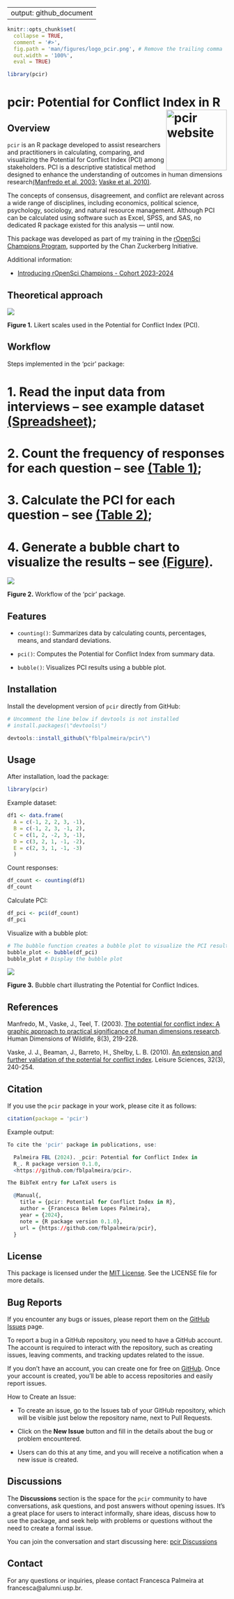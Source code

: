 
---
output: github_document
---

```r
knitr::opts_chunk$set(
  collapse = TRUE,
  comment = '#>',
  fig.path = 'man/figures/logo_pcir.png', # Remove the trailing comma
  out.width = '100%',
  eval = TRUE)

library(pcir)
```

# pcir: Potential for Conflict Index in R <a href="https://fblpalmeira.github.io/pcir/"><img src="man/figures/pcir_logo.png" alt="pcir website" align="right" height="139"/></a>

## Overview

`pcir` is an R package developed to assist researchers and practitioners in calculating,
comparing, and visualizing the Potential for Conflict Index (PCI) among stakeholders.
PCI is a descriptive statistical method designed to enhance the understanding of
outcomes in human dimensions research[(Manfredo et al. 2003;](https://www.tandfonline.com/doi/abs/10.1080/10871200304310)
[Vaske et al. 2010)](https://www.tandfonline.com/doi/abs/10.1080/01490401003712648).

The concepts of consensus, disagreement, and conflict are relevant across a wide
range of disciplines, including economics, political science, psychology,
sociology, and natural resource management. Although PCI can be calculated using
software such as Excel, SPSS, and SAS, no dedicated R package existed for this
analysis — until now.

This package was developed as part of my training in the
[rOpenSci Champions Program](https://ropensci.org/champions/),
supported by the Chan Zuckerberg Initiative.

Additional information:

- [Introducing rOpenSci Champions - Cohort 2023-2024](https://ropensci.org/blog/2024/02/15/champions-program-champions-2024/)

## Theoretical approach

<img src=\"man/figures/likert_scales1.png\"  align=\"center\" height=\"400\"/>

**Figure 1.** Likert scales used in the Potential for Conflict Index (PCI).

## Workflow

Steps implemented in the 'pcir' package:

# 1. Read the input data from interviews – see example dataset [(Spreadsheet)]();

# 2. Count the frequency of responses for each question – see [(Table 1)]();

# 3. Calculate the PCI for each question – see [(Table 2)]();

# 4. Generate a bubble chart to visualize the results – see [(Figure)]().

<img src=\"man/figures/diagrammer_pcir.png\" align=\"center\">

**Figure 2.** Workflow of the 'pcir' package.

## Features

- `counting()`: Summarizes data by calculating counts, percentages, means, and standard deviations.

- `pci()`: Computes the Potential for Conflict Index from summary data.

- `bubble()`: Visualizes PCI results using a bubble plot.

## Installation

Install the development version of `pcir` directly from GitHub:

```r
# Uncomment the line below if devtools is not installed
# install.packages(\"devtools\")

devtools::install_github(\"fblpalmeira/pcir\")
```

## Usage

After installation, load the package:

```r
library(pcir)
```

Example dataset:

```r
df1 <- data.frame(
  A = c(-1, 2, 2, 3, -1),
  B = c(-1, 2, 3, -1, 2),
  C = c(1, 2, -2, 3, -1),
  D = c(3, 2, 1, -1, -2),
  E = c(2, 3, 1, -1, -3)
  )
```

Count responses:

```r
df_count <- counting(df1)
df_count
```

Calculate PCI:

```r
df_pci <- pci(df_count)
df_pci
```

Visualize with a bubble plot:

```r
# The bubble function creates a bubble plot to visualize the PCI results
bubble_plot <- bubble(df_pci)
bubble_plot # Display the bubble plot
```

<img src=\"man/figures/output_pci.png\">

**Figure 3.** Bubble chart illustrating the Potential for Conflict Indices.

## References

Manfredo, M., Vaske, J., Teel, T. (2003). [The potential for conflict index: A
graphic approach to practical significance of human dimensions research](https://www.tandfonline.com/doi/abs/10.1080/10871200304310).
Human Dimensions of Wildlife, 8(3), 219-228.

Vaske, J. J., Beaman, J., Barreto, H., Shelby, L. B. (2010). [An extension and
further validation of the potential for conflict index](https://www.tandfonline.com/doi/abs/10.1080/01490401003712648).
Leisure Sciences, 32(3), 240-254.

## Citation

If you use the `pcir` package in your work, please cite it as follows:

```r
citation(package = 'pcir')
```

Example output:

```r
To cite the 'pcir' package in publications, use:

  Palmeira FBL (2024). _pcir: Potential for Conflict Index in
  R_. R package version 0.1.0,
  <https://github.com/fblpalmeira/pcir>.

The BibTeX entry for LaTeX users is

  @Manual{,
    title = {pcir: Potential for Conflict Index in R},
    author = {Francesca Belem Lopes Palmeira},
    year = {2024},
    note = {R package version 0.1.0},
    url = {https://github.com/fblpalmeira/pcir},
  }
```

## License

This package is licensed under the [MIT License](https://github.com/fblpalmeira/pcir?tab=MIT-1-ov-file).
See the LICENSE file for more details.

## Bug Reports

If you encounter any bugs or issues, please report them on the [GitHub Issues](https://github.com/fblpalmeira/pcir/issues) page.

To report a bug in a GitHub repository, you need to have a GitHub account.
The account is required to interact with the repository, such as creating issues,
leaving comments, and tracking updates related to the issue.

If you don't have an account, you can create one for free on [GitHub](https://github.com/join.). Once your
account is created, you'll be able to access repositories and easily report issues.

How to Create an Issue:

- To create an issue, go to the Issues tab of your GitHub repository, which will be
visible just below the repository name, next to Pull Requests.

- Click on the **New Issue** button and fill in the details about the bug or problem
encountered.

- Users can do this at any time, and you will receive a notification when a new
issue is created.

## Discussions

The **Discussions** section is the space for the `pcir` community to have conversations,
ask questions, and post answers without opening issues. It’s a great place for
users to interact informally, share ideas, discuss how to use the package, and
seek help with problems or questions without the need to create a formal issue.

You can join the conversation and start discussing here: [pcir Discussions](https://github.com/fblpalmeira/pcir/discussions)

## Contact

For any questions or inquiries, please contact Francesca Palmeira at
francesca@alumni.usp.br.

